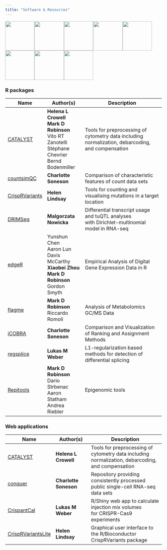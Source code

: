 ```yaml
---
title: "Software & Resources"
---
```


![](stickers/Bioconductor.png){width=2.5cm}![](stickers/CATALYST.png){width=2.5cm}![](stickers/countsimQC.png){width=2.5cm}![](stickers/crispRVariants.png){width=2.5cm}![](stickers/DRIMSeq.png){width=2.5cm}![](stickers/edgeR.png){width=2.5cm}![](stickers/iCOBRA.png){width=2.5cm}![](stickers/regsplice.png){width=2.5cm}

### **R packages**

Name      | Author(s)               | Description 
----------|---------------|-----------------------------------
[CATALYST](http://bioconductor.org/packages/release/bioc/html/CATALYST.html) | **Helena L Crowell**<br>**Mark D Robinson**<br>Vito RT Zanotelli<br>Stéphane Chevrier<br>Bernd Bodenmiller | Tools for preprocessing of cytometry data including<br>normalization, debarcoding, and compensation
[countsimQC](https://github.com/csoneson/countsimQC) | **Charlotte Soneson** | Comparison of characteristic features of count data sets
[CrispRVariants](http://bioconductor.org/packages/release/bioc/html/CrispRVariants.html) | **Helen Lindsay** | Tools for counting and visualising mutations in a target location
[DRIMSeq](http://bioconductor.org/packages/release/bioc/html/DRIMSeq.html) | **Malgorzata Nowicka** | Differential transcript usage and tuQTL analyses<br>with Dirichlet-multinomial model in RNA-seq
[edgeR](http://bioconductor.org/packages/release/bioc/html/edgeR.html) | Yunshun Chen<br>Aaron Lun<br>Davis McCarthy<br>**Xiaobei Zhou**<br>**Mark D Robinson**<br>Gordon Smyth | Empirical Analysis of Digital Gene Expression Data in R
[flagme](http://bioconductor.org/packages/release/bioc/html/flagme.html) | **Mark D Robinson**<br>Riccardo Romoli | Analysis of Metabolomics GC/MS Data
[iCOBRA](http://bioconductor.org/packages/release/bioc/html/iCOBRA.html) | **Charlotte Soneson** | Comparison and Visualization of Ranking and Assignment Methods
[regsplice](http://bioconductor.org/packages/release/bioc/html/regsplice.html) | **Lukas M Weber** | L1-regularization based methods for detection of differential splicing
[Repitools](http://bioconductor.org/packages/release/bioc/html/Repitools.html) | **Mark D Robinson**<br>Dario Strbenac<br>Aaron Statham<br>Andrea Riebler | Epigenomic tools

### **Web applications**

Name      | Author(s)     | Description
----------|---------------|-----------------------------------
[CATALYST](https://catalyst-project.github.io) | **Helena L Crowell** | Tools for preprocessing of cytometry data including<br>normalization, debarcoding, and compensation
[conquer](http://imlspenticton.uzh.ch:3838/conquer/) | **Charlotte Soneson** | Repository providing consistently processed<br>public single-cell RNA-seq data sets
[CrispantCal](http://lmweber.github.io/CrispantCal/) | **Lukas M Weber** | R/Shiny web app to calculate injection mix volumes<br>for CRISPR-Cas9 experiments
[CrispRVariantsLite](http://imlspenticton.uzh.ch:3838/CrispRVariantsLite/) | **Helen Lindsay** | Graphical user interface to the R/Bioconductor CrispRVariants package